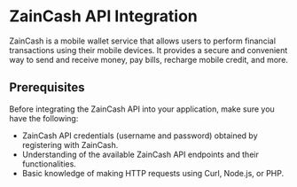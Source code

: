 
# ZainCash API Integration

ZainCash is a mobile wallet service that allows users to perform financial transactions using their mobile devices. It provides a secure and convenient way to send and receive money, pay bills, recharge mobile credit, and more.

## Prerequisites

Before integrating the ZainCash API into your application, make sure you have the following:

- ZainCash API credentials (username and password) obtained by registering with ZainCash.
- Understanding of the available ZainCash API endpoints and their functionalities.
- Basic knowledge of making HTTP requests using Curl, Node.js, or PHP.